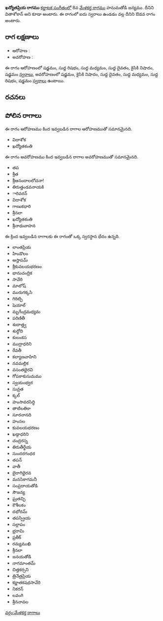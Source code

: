 {{Infobox ragam
	| name          	= ఖద్యోతప్రియ
	| synonym	    	= వితాశోకాన్
	| mela          	= 
	| chakra        	= 
	| janaka        	= 
	| type          	= ఔడవ
	| arohanam      	= {{svaraC|S|R1|M1|D1|N2|S'}} 
	| avarohanam    	= {{svaraC|S'|N2|D1|M1|R1|S}}
	| jeeva         	=
	| chhaya        	=
	| nyasa         	=
	| vishesha      	= 
	| equivalent  		= 
}}
{{కర్ణాటక సంగీత రాగాలు}}
'''ఖద్యోతప్రియ రాగము''' [[కర్ణాటక సంగీతం]]లో 8వ [[మేళకర్త రాగము]] హనుమతోడి జన్యము. దీనిని వితాశోకాన్ అని కూడా అంటారు. ఈ రాగంలో ఐదు స్వరాలు ఉండడం వల్ల దీనిని ఔడవ రాగం అంటారు.


==రాగ లక్షణాలు==


* ఆరోహణ : {{svaraC|S|R1|M1|D1|N2|S'}} 
* అవరోహణ : {{svaraC|S'|N2|D1|M1|R1|S}}

ఈ రాగం ఆరోహణంలో షడ్జమం, సుద్ద రిషభం, సుద్ద మధ్యమం, సుద్ద దైవతం, కైసికి నిషాదం, షడ్జమం [[స్వరాలు]], అవరోహణంలో షడ్జమం, కైసికి నిషాదం, సుద్ద దైవతం, సుద్ద మధ్యమం, సుద్ద రిషభం, షడ్జమం [[స్వరాలు]] ఉంటాయి.

==రచనలు==



==పోలిన రాగాలు==
ఈ రాగం ఆరోహణము కింద ఇవ్వబడిన రాగాల ఆరోహణముతో సమానమైనది.
* విదాశోక
* ఖద్యోతకంతి

ఈ రాగం అవరోహణము కింద ఇవ్వబడిన రాగాల అవరోహణముతో సమానమైనది.
* తప
* శ్రీత
* శ్రీఆనందాలలోచనా!
* తిరుత్తండవనాయకి
* ారివరన్
* విదాశోక
* గాణుకధారి
* శ్రీనలా
* ఖద్యోతకంతి
* శ్రీనాధువాహన

ఈ క్రింద ఇవ్వబడిన రాగాలకు ఈ రాగంతో ఒక్క స్వరస్థాన భేదం ఉన్నది.
* లాంతప్రియ
* హిండొలం
* ఆస్తాపమ్
* శ్రీకువలయభరణం
* భానుచంద్రిక
* సావేరి
* మాలోష్
* మురుగక్కసి
* గిరిట్చి
* షెయాల్
* మృగేంద్రమధ్యమ
* పరిణితీ
* శుదాత్త్వ
* శుద్ధోది
* కులంకస
* ముద్రాధరిని
* రేవతీ
* కల్యాణవాహిని
* నవమల్లిక
* వసంతభైరవి
* గోపకాకుసుమము
* స్వయంభ్వర
* సువ్రత
* క్కల్
* హంసావరసిద్ధి
* తాటిలతికా
* సూరనానది
* హంసల
* కువలయభరణం
* ఖడ్గాధరిని
* చంద్రరస్న
* తిరుతీర్థేయ
* సుందరగంధర
* తపన్
* వాతీ
* బైరాగిభైరవ
* మనసికాగమనీ
* సంప్రదాయతోడి
* సౌజన్య
* ఘ్రతచ్ఛి
* కౌశీలకం
* దభోదమ్
* తపస్ప్రియ
* సల్లాపం
* భ్రరామి
* ప్రతీక్
* రమ్యముఖి
* శ్రీనలా
* జనయతోడి
* నాగమాంతమ్
* చిత్తకర్సని
* త్రినేత్రప్రియ
* కర్ణాతకషధసావేరి
* నికరన్
* లవంగి
* శ్రీననావల



[[వర్గం:మేళకర్త రాగాలు]]